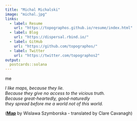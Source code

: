 ```yaml
---
title: "Michal Michalski"
image: "michal.jpg"
links:
  - label: Resume
    url: "https://topographos.github.io/resume/index.html"
  - label: Blog
    url: "https://dispersal.rbind.io/"
  - label: GitHub
    url: "https://github.com/topographos/"
  - label: Twitter
    url: "https://twitter.com/topographos2"
output:
  postcards::solana
---
```


me

*I like maps, because they lie.  
Because they give no access to the vicious truth.  
Because great-heartedly, good-naturedly  
they spread before me a world
not of this world.*

([**Map**](https://www.newyorker.com/magazine/2014/04/14/map) by Wislawa Szymborska - translated by Clare Cavanagh)



